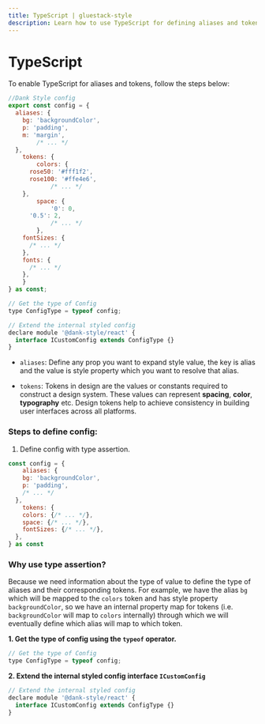```yaml
---
title: TypeScript | gluestack-style
description: Learn how to use TypeScript for defining aliases and tokens in design systems. Achieve consistency in UI building using design tokens.
---
```



<Meta title="Getting Started/TypeScript" />

# TypeScript

To enable TypeScript for aliases and tokens, follow the steps below:

```jsx
//Dank Style config
export const config = {
  aliases: {
    bg: 'backgroundColor',
    p: 'padding',
    m: 'margin',
		/* ... */
  },
	tokens: {
		colors: {
      rose50: '#fff1f2',
      rose100: '#ffe4e6',
			/* ... */
    },
		space: {
			'0': 0,
      '0.5': 2,
			/* ... */
		},
    fontSizes: {
      /* ... */
    },
    fonts: {
      /* ... */
    },
	}
} as const;

// Get the type of Config
type ConfigType = typeof config;

// Extend the internal styled config
declare module '@dank-style/react' {
  interface ICustomConfig extends ConfigType {}
}
```

- `aliases`: Define any prop you want to expand style value, the key is alias and the value is style property which you want to resolve that alias.

- `tokens`: Tokens in design are the values or constants required to construct a design system. These values can represent **spacing**, **color**, **typography** etc. Design tokens help to achieve consistency in building user interfaces across all platforms.

### Steps to define config:

1. Define config with type assertion.

```jsx
const config = {
	aliases: {
    bg: 'backgroundColor',
    p: 'padding',
    /* ... */
  },
	tokens: {
    colors: {/* ... */},
    space: {/* ... */},
    fontSizes: {/* ... */},
  },
} as const
```

### Why use type assertion?

Because we need information about the type of value to define the type of aliases and their corresponding tokens.
For example, we have the alias `bg` which will be mapped to the `colors` token and has style property `backgroundColor`, so we have an internal property map for tokens (i.e. `backgroundColor` will map to `colors` internally) through which we will eventually define which alias will map to which token.

**1. Get the type of config using the `typeof` operator.**

```jsx
// Get the type of Config
type ConfigType = typeof config;
```

**2. Extend the internal styled config interface `ICustomConfig`**

```jsx
// Extend the internal styled config
declare module '@dank-style/react' {
  interface ICustomConfig extends ConfigType {}
}
```
